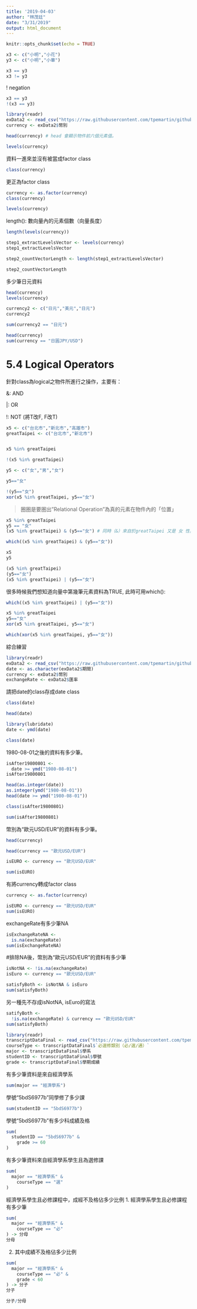 ```yaml
---
title: '2019-04-03'
author: "林茂廷"
date: "3/31/2019"
output: html_document
---
```


```r
knitr::opts_chunk$set(echo = TRUE)
```


```r
x3 <- c("小明","小花")
y3 <- c("小明","小華")
```

```r
x3 == y3
x3 != y3
```

! negation
```r
x3 == y3
!(x3 == y3)
```

```r
library(readr)
exData2 <- read_csv("https://raw.githubusercontent.com/tpemartin/github-data/master/exData2.csv")
currency <- exData2$幣別
```

```r
head(currency) # head 會顯示物件前六個元素值。
```
```r
levels(currency)
```


資料一進來並沒有被當成factor class
```r
class(currency)
```

更正為factor class
```r
currency <- as.factor(currency)
class(currency)
```


```r
levels(currency)
```

length(): 數向量內的元素個數（向量長度）
```r
length(levels(currency))
```

```r
step1_extractLevelsVector <- levels(currency)
step1_extractLevelsVector
```

```r
step2_countVectorLength <- length(step1_extractLevelsVector)
```

```r
step2_countVectorLength
```

多少筆日元資料

```r
head(currency)
levels(currency)
```

```r
currency2 <- c("日元","美元","日元")
currency2
```

```r
sum(currency2 == "日元")
```

```r
head(currency)
sum(currency == "日圓JPY/USD")
```

# 5.4 Logical Operators
針對class為logical之物件所進行之操作，主要有：

&: AND

|: OR

!: NOT (將T改F, F改T)
```r
x5 <- c("台北市","新北市","高雄市")
greatTaipei <- c("台北市","新北市")


x5 %in% greatTaipei

```



```r
!(x5 %in% greatTaipei)
```

```r
y5 <- c("女","男","女")

y5=="女"
```






 
```r
!(y5=="女")
xor(x5 %in% greatTaipei, y5=="女")
```

> 圈圏是要圏出"Relational Operation"為真的元素在物件內的「位置」

```r
x5 %in% greatTaipei
y5 == "女"
(x5 %in% greatTaipei) & (y5=="女") # 同時（&）來自於greatTaipei 又是 女 性。
```

```r
which((x5 %in% greatTaipei) & (y5=="女"))
```

```r
x5
y5
```

```r
(x5 %in% greatTaipei)
(y5=="女")
(x5 %in% greatTaipei) | (y5=="女")
```

很多時候我們想知道向量中第幾筆元素資料為TRUE, 此時可用which():
```r
which((x5 %in% greatTaipei) | (y5=="女"))
```

```r
x5 %in% greatTaipei
y5=="女"
xor(x5 %in% greatTaipei, y5=="女")
```



```r
which(xor(x5 %in% greatTaipei, y5=="女"))
```


綜合練習
```r
library(readr)
exData2 <- read_csv("https://raw.githubusercontent.com/tpemartin/github-data/master/exData2.csv")
date <- as.character(exData2$期間)
currency <- exData2$幣別
exchangeRate <- exData2$匯率
```

請把date的class存成date class
```r
class(date)
```

```r
head(date)
```

```r
library(lubridate)
date <- ymd(date)
```

```r
class(date)
```

1980-08-01之後的資料有多少筆。

```r
isAfter19800801 <-
  date >= ymd("1980-08-01")
isAfter19800801
```


```r
head(as.integer(date))
as.integer(ymd("1980-08-01"))
head(date >= ymd("1980-08-01"))
```

```r
class(isAfter19800801)
```

```r
sum(isAfter19800801)
```


幣別為“歐元USD/EUR”的資料有多少筆。
```r
head(currency)

```

```r
head(currency == "歐元USD/EUR")

isEURO <- currency == "歐元USD/EUR"
```

```r
sum(isEURO)
```


有將currency轉成factor class
```r
currency <- as.factor(currency)
```

```r
isEURO <- currency == "歐元USD/EUR"
sum(isEURO)
```

exchangeRate有多少筆NA
```r
isExchangeRateNA <-
  is.na(exchangeRate)
sum(isExchangeRateNA)
```

#排除NA後，幣別為“歐元USD/EUR”的資料有多少筆

```r
isNotNA <- !is.na(exchangeRate)
isEuro <- currency == "歐元USD/EUR"
```


```r
satisfyBoth <- isNotNA & isEuro
sum(satisfyBoth)
```

另一種先不存成isNotNA, isEuro的寫法
```r
satifyBoth <-
  !is.na(exchangeRate) & currency == "歐元USD/EUR"
sum(satisfyBoth)
```


```r
library(readr)
transcriptDataFinal <- read_csv("https://raw.githubusercontent.com/tpemartin/github-data/master/transcriptDataFinal.csv")
courseType <- transcriptDataFinal$`必選修類別（必∕選∕通）`
major <- transcriptDataFinal$學系
studentID <- transcriptDataFinal$學號
grade <- transcriptDataFinal$學期成績
```

有多少筆資料是來自經濟學系
```r
sum(major == "經濟學系")
```

學號“5bdS6977b”同學修了多少課
```r
sum(studentID == "5bdS6977b")
```

學號“5bdS6977b”有多少科成績及格
```r
sum(
  studentID == "5bdS6977b" &
    grade >= 60
)
```

有多少筆資料來自經濟學系學生且為選修課
```r
sum(
  major == "經濟學系" &
    courseType == "選"
)
```

經濟學系學生且必修課程中，成經不及格佔多少比例
1. 經濟學系學生且必修課程有多少筆
```r
sum(
  major == "經濟學系" &
    courseType == "必"
) -> 分母
分母
```

2. 其中成績不及格佔多少比例
```r
sum(
  major == "經濟學系" &
    courseType == "必" &
    grade < 60
) -> 分子
分子
```

```r
分子/分母
```













































